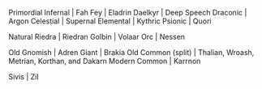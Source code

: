 
Primordial
Infernal | Fah
Fey | Eladrin
Daelkyr | Deep Speech
Draconic | Argon
Celestial | Supernal
Elemental | Kythric
Psionic | Quori

Natural
Riedra | Riedran
Golbin | Volaar
Orc | Nessen

Old
Gnomish | Adren
Giant | Brakia
Old Common (split) | Thalian, Wroash, Metrian, Korthan, and Dakarn
Modern Common | Karrnon


Sivis | Zil
